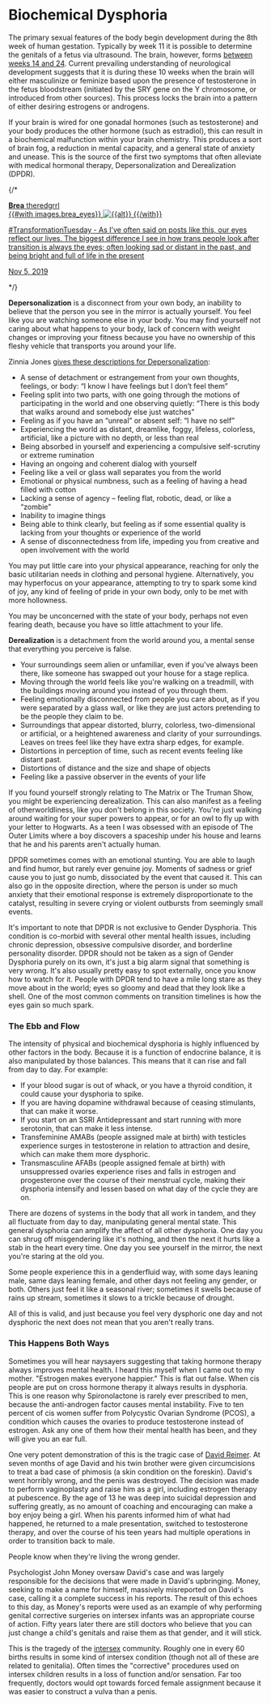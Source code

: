 
<PageMeta
  title="How Gender Dysphoria Manifests: Biochemical Dysphoria"
  linkTitle="Biochemical Dysphoria"
  description="The very real and biological factors of Gender Dysphoria that cause mental disturbance."
/>

<Disclaimer />

# Biochemical Dysphoria

The primary sexual features of the body begin development during the 8th week of human gestation. Typically by week 11 it is possible to determine the genitals of a fetus via ultrasound. The brain, however, forms [between weeks 14 and 24](https://www.ncbi.nlm.nih.gov/pmc/articles/PMC2989000/#Sec5title). Current prevailing understanding of neurological development suggests that it is during these 10 weeks when the brain will either masculinize or feminize based upon the presence of testosterone in the fetus bloodstream (initiated by the SRY gene on the Y chromosome, or introduced from other sources). This process locks the brain into a pattern of either desiring estrogens or androgens.

If your brain is wired for one gonadal hormones (such as testosterone) and your body produces the other hormone (such as estradiol), this can result in a biochemical malfunction within your brain chemistry. This produces a sort of brain fog, a reduction in mental capacity, and a general state of anxiety and unease. This is the source of the first two symptoms that often alleviate with medical hormonal therapy, Depersonalization and Derealization (DPDR).

{/*
<div class="gutter">
<a class="card ig-card" href="https://www.instagram.com/p/B4fwhWAH2F-/">
  <div class="ig-header">
    <div class="ig-avatar" style="background-image: url({{images.theredgrrl.sizes.0.url}});"></div>
    <div class="ig-name">
      <strong>Brea</strong>
      <span>theredgrrl</span>
    </div>
  </div>
  {{#with images.brea_eyes}}
  <img
    src="{{rev sizes.0.url}}"
    alt="{{alt}}"
    srcset="{{#join sizes}}{{rev url}} {{width}}w{{/join}}"
    sizes="{{#if srcSizes}}{{srcSizes}}{{else}}(max-width: 576px) 100vw, 576px{{/if}}"
    class="ig-image"
  >
  {{/with}}
  <p class="ig-caption">
    #TransformationTuesday - As I&rsquo;ve often said on posts like this, our eyes reflect our lives. The biggest difference I see in how trans people look after transition is always the eyes; often looking sad or distant in the past, and being bright and full of life in the present
  </p>
  <p class="ig-footer">
    <time datetime="2019-11-05T19:54:45+00:00">Nov 5, 2019</time>
  </p>
</a>
</div>
*/}

**Depersonalization** is a disconnect from your own body, an inability to believe that the person you see in the mirror is actually yourself. You feel like you are watching someone else in your body. You may find yourself not caring about what happens to your body, lack of concern with weight changes or improving your fitness because you have no ownership of this fleshy vehicle that transports you around your life.

Zinnia Jones [gives these descriptions for Depersonalization](https://web.archive.org/web/20190406141617/https://genderanalysis.net/2017/06/depersonalization-in-gender-dysphoria-widespread-and-widely-unrecognized/):

- A sense of detachment or estrangement from your own thoughts, feelings, or body: “I know I have feelings but I don’t feel them”
- Feeling split into two parts, with one going through the motions of participating in the world and one observing quietly: “There is this body that walks around and somebody else just watches”
- Feeling as if you have an “unreal” or absent self: “I have no self”
- Experiencing the world as distant, dreamlike, foggy, lifeless, colorless, artificial, like a picture with no depth, or less than real
- Being absorbed in yourself and experiencing a compulsive self-scrutiny or extreme rumination
- Having an ongoing and coherent dialog with yourself
- Feeling like a veil or glass wall separates you from the world
- Emotional or physical numbness, such as a feeling of having a head filled with cotton
- Lacking a sense of agency – feeling flat, robotic, dead, or like a “zombie”
- Inability to imagine things
- Being able to think clearly, but feeling as if some essential quality is lacking from your thoughts or experience of the world
- A sense of disconnectedness from life, impeding you from creative and open involvement with the world

You may put little care into your physical appearance, reaching for only the basic utilitarian needs in clothing and personal hygiene. Alternatively, you may hyperfocus on your appearance, attempting to try to spark some kind of joy, any kind of feeling of pride in your own body, only to be met with more hollowness.

You may be unconcerned with the state of your body, perhaps not even fearing death, because you have so little attachment to your life.

<Gutter>
  <Tweet unified>
    <Tweet id="1215716438972993536" />
    <Tweet id="1215736608055537670" />
    <Tweet id="1215738145473474560" />
    <Tweet id="1215740224325783553" />
  </Tweet>
</Gutter>

**Derealization** is a detachment from the world around you, a mental sense that everything you perceive is false.

- Your surroundings seem alien or unfamiliar, even if you've always been there, like someone has swapped out your house for a stage replica.
- Moving through the world feels like you're walking on a treadmill, with the buildings moving around you instead of you through them.
- Feeling emotionally disconnected from people you care about, as if you were separated by a glass wall, or like they are just actors pretending to be the people they claim to be.
- Surroundings that appear distorted, blurry, colorless, two-dimensional or artificial, or a heightened awareness and clarity of your surroundings. Leaves on trees feel like they have extra sharp edges, for example.
- Distortions in perception of time, such as recent events feeling like distant past.
- Distortions of distance and the size and shape of objects
- Feeling like a passive observer in the events of your life

If you found yourself strongly relating to The Matrix or The Truman Show, you might be experiencing derealization. This can also manifest as a feeling of otherworldliness, like you don't belong in this society. You're just walking around waiting for your super powers to appear, or for an owl to fly up with your letter to Hogwarts. As a teen I was obsessed with an episode of The Outer Limits where a boy discovers a spaceship under his house and learns that he and his parents aren't actually human.

DPDR sometimes comes with an emotional stunting. You are able to laugh and find humor, but rarely ever genuine joy. Moments of sadness or grief cause you to just go numb, dissociated by the event that caused it. This can also go in the opposite direction, where the person is under so much anxiety that their emotional response is extremely disproportionate to the catalyst, resulting in severe crying or violent outbursts from seemingly small events.

It's important to note that DPDR is not exclusive to Gender Dysphoria. This condition is co-morbid with several other mental health issues, including chronic depression, obsessive compulsive disorder, and borderline personality disorder. DPDR should not be taken as a sign of Gender Dysphoria purely on its own, it's just a big alarm signal that something is very wrong. It's also usually pretty easy to spot externally, once you know how to watch for it. People with DPDR tend to have a mile long stare as they move about in the world; eyes so gloomy and dead that they look like a shell. One of the most common comments on transition timelines is how the eyes gain so much spark.

### The Ebb and Flow

The intensity of physical and biochemical dysphoria is highly influenced by other factors in the body. Because it is a function of endocrine balance, it is also manipulated by those balances. This means that it can rise and fall from day to day. For example:

- If your blood sugar is out of whack, or you have a thyroid condition, it could cause your dysphoria to spike.
- If you are having dopamine withdrawal because of ceasing stimulants, that can make it worse.
- If you start on an SSRI Antidepressant and start running with more serotonin, that can make it less intense.
- Transfeminine AMABs (people assigned male at birth) with testicles experience surges in testosterone in relation to attraction and desire, which can make them more dysphoric.
- Transmasculine AFABs (people assigned female at birth) with unsuppressed ovaries experience rises and falls in estrogen and progesterone over the course of their menstrual cycle, making their dysphoria intensify and lessen based on what day of the cycle they are on.

There are dozens of systems in the body that all work in tandem, and they all fluctuate from day to day, manipulating general mental state. This general dysphoria can amplify the affect of all other dysphoria. One day you can shrug off misgendering like it's nothing, and then the next it hurts like a stab in the heart every time. One day you see yourself in the mirror, the next you're staring at the old you.

Some people experience this in a genderfluid way, with some days leaning male, same days leaning female, and other days not feeling any gender, or both. Others just feel it like a seasonal river; sometimes it swells because of rains up stream, sometimes it slows to a trickle because of drought.

All of this is valid, and just because you feel very dysphoric one day and not dysphoric the next does not mean that you aren't really trans.

### This Happens Both Ways

<Gutter>
  <Tweet unified>
    <Tweet id="1222738910821978113" />
    <Tweet id="1222739427312750594" />
    <Tweet id="1222740261178105856" />
    <Tweet id="1222742135067303937" />
    <Tweet id="1222743360034758656" />
    <Tweet id="1222743749920464896" />
  </Tweet>
</Gutter>

Sometimes you will hear naysayers suggesting that taking hormone therapy always improves mental health. I heard this myself when I came out to my mother. "Estrogen makes everyone happier." This is flat out false. When cis people are put on cross hormone therapy it always results in dysphoria. This is one reason why Spironolactone is rarely ever prescribed to men, because the anti-androgen factor causes mental instability. Five to ten percent of cis women suffer from Polycystic Ovarian Syndrome (PCOS), a condition which causes the ovaries to produce testosterone instead of estrogen. Ask any one of them how their mental health has been, and they will give you an ear full.

One very potent demonstration of this is the tragic case of [David Reimer](https://en.wikipedia.org/wiki/David_Reimer). At seven months of age David and his twin brother were given circumcisions to treat a bad case of phimosis (a skin condition on the foreskin). David's went horribly wrong, and the penis was destroyed. The decision was made to perform vaginoplasty and raise him as a girl, including estrogen therapy at pubescence. By the age of 13 he was deep into suicidal depression and suffering greatly, as no amount of coaching and encouraging can make a boy enjoy being a girl. When his parents informed him of what had happened, he returned to a male presentation, switched to testosterone therapy, and over the course of his teen years had multiple operations in order to transition back to male.

People know when they're living the wrong gender.

Psychologist John Money oversaw David's case and was largely responsible for the decisions that were made in David's upbringing. Money, seeking to make a name for himself, massively misreported on David's case, calling it a complete success in his reports. The result of this echoes to this day, as Money's reports were used as an example of why performing genital corrective surgeries on intersex infants was an appropriate course of action. Fifty years later there are still doctors who believe that you can just change a child's genitals and raise them as that gender, and it will stick.

This is the tragedy of the [intersex](https://en.wikipedia.org/wiki/Intersex) community. Roughly one in every 60 births results in some kind of intersex condition (though not all of these are related to genitalia). Often times the "corrective" procedures used on intersex children results in a loss of function and/or sensation. Far too frequently, doctors would opt towards forced female assignment because it was easier to construct a vulva than a penis.
